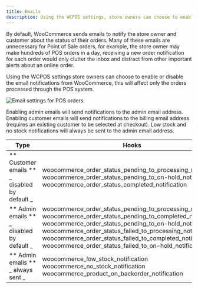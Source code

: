 ```yaml
---
title: Emails
description: Using the WCPOS settings, store owners can choose to enable or disable the email notifications from WooCommerce.
---
```


By default, WooCommerce sends emails to notify the store owner and customer about the status of their orders.
Many of these emails are unnecessary for Point of Sale orders, for example, the store owner may make hundreds of POS orders in a day, receiving a new order notification for each order would only clutter the inbox and distract from other important alerts about an online order.

Using the WCPOS settings store owners can choose to enable or disable the email notifications from WooCommerce, this will affect only the orders processed through the POS system.

![Email settings for POS orders.](https://wcpos.com/wp-content/uploads/2015/07/email-settings.png "Email settings for POS orders")

Enabling admin emails will send notifications to the admin email address. Enabling customer emails will send notifications to the billing email address (requires an existing customer to be selected at checkout). Low stock and no stock notifications will always be sent to the admin email address.

| Type                                                 | Hooks                                                                                                                                                                                                                                                                                                                                                                                           |
| ---------------------------------------------------- | ----------------------------------------------------------------------------------------------------------------------------------------------------------------------------------------------------------------------------------------------------------------------------------------------------------------------------------------------------------------------------------------------- |
| ** Customer emails ** <br /> _ disabled by default _ | woocommerce_order_status_pending_to_processing_notification <br /> woocommerce_order_status_pending_to_on-hold_notification <br /> woocommerce_order_status_completed_notification                                                                                                                                                                                                              |
| ** Admin emails ** <br /> _ disabled by default _    | woocommerce_order_status_pending_to_processing_notification <br /> woocommerce_order_status_pending_to_completed_notification <br /> woocommerce_order_status_pending_to_on-hold_notification <br /> woocommerce_order_status_failed_to_processing_notification <br /> woocommerce_order_status_failed_to_completed_notification <br /> woocommerce_order_status_failed_to_on-hold_notification |
| ** Admin emails ** <br /> _ always sent _            | woocommerce_low_stock_notification <br /> woocommerce_no_stock_notification <br /> woocommerce_product_on_backorder_notification                                                                                                                                                                                                                                                                |
